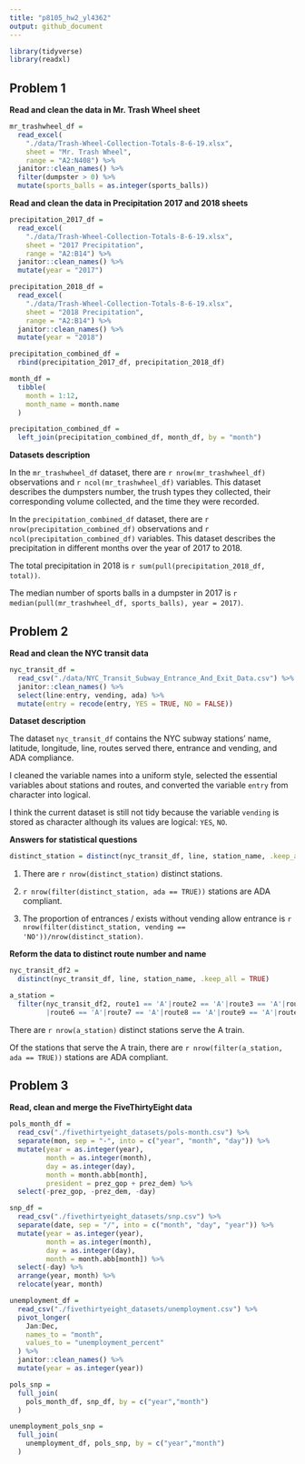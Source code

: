 ```yaml
---
title: "p8105_hw2_yl4362"
output: github_document
---
```


```r
library(tidyverse)
library(readxl)
```

## Problem 1

**Read and clean the data in Mr. Trash Wheel sheet**
```r
mr_trashwheel_df = 
  read_excel(
    "./data/Trash-Wheel-Collection-Totals-8-6-19.xlsx", 
    sheet = "Mr. Trash Wheel", 
    range = "A2:N408") %>%
  janitor::clean_names() %>%
  filter(dumpster > 0) %>%
  mutate(sports_balls = as.integer(sports_balls))
```

**Read and clean the data in Precipitation 2017 and 2018 sheets**
```r
precipitation_2017_df = 
  read_excel(
    "./data/Trash-Wheel-Collection-Totals-8-6-19.xlsx",
    sheet = "2017 Precipitation",
    range = "A2:B14") %>%
  janitor::clean_names() %>%
  mutate(year = "2017")

precipitation_2018_df = 
  read_excel(
    "./data/Trash-Wheel-Collection-Totals-8-6-19.xlsx",
    sheet = "2018 Precipitation",
    range = "A2:B14") %>%
  janitor::clean_names() %>%
  mutate(year = "2018")

precipitation_combined_df =
  rbind(precipitation_2017_df, precipitation_2018_df)

month_df = 
  tibble(
    month = 1:12,
    month_name = month.name
  )

precipitation_combined_df = 
  left_join(precipitation_combined_df, month_df, by = "month")
```

**Datasets description**

In the `mr_trashwheel_df` dataset, there are `r nrow(mr_trashwheel_df)` observations and `r ncol(mr_trashwheel_df)` variables. This dataset describes the dumpsters number, the trush types they collected, their corresponding volume collected, and the time they were recorded.

In the `precipitation_combined_df` dataset, there are `r nrow(precipitation_combined_df)` observations and `r ncol(precipitation_combined_df)` variables. This dataset describes the precipitation in different months over the year of 2017 to 2018.

The total precipitation in 2018 is `r sum(pull(precipitation_2018_df, total))`.

The median number of sports balls in a dumpster in 2017 is `r median(pull(mr_trashwheel_df, sports_balls), year = 2017)`.

## Problem 2

**Read and clean the NYC transit data**

```r
nyc_transit_df = 
  read_csv("./data/NYC_Transit_Subway_Entrance_And_Exit_Data.csv") %>%
  janitor::clean_names() %>%
  select(line:entry, vending, ada) %>%
  mutate(entry = recode(entry, YES = TRUE, NO = FALSE))
```

**Dataset description**

The dataset `nyc_transit_df` contains the NYC subway stations' name, latitude, longitude, line, routes served there, entrance and vending, and ADA compliance. 

I cleaned the variable names into a uniform style, selected the essential variables about stations and routes, and converted the variable `entry` from character into logical.

I think the current dataset is still not tidy because the variable `vending` is stored as character although its values are logical: `YES`, `NO`.

**Answers for statistical questions**

```r
distinct_station = distinct(nyc_transit_df, line, station_name, .keep_all = TRUE)
```
1. There are `r nrow(distinct_station)` distinct stations.

2. `r nrow(filter(distinct_station, ada == TRUE))` stations are ADA compliant.

3. The proportion of entrances / exists without vending allow entrance is `r nrow(filter(distinct_station, vending == 'NO'))/nrow(distinct_station)`.

**Reform the data to distinct route number and name**

```r
nyc_transit_df2 = 
  distinct(nyc_transit_df, line, station_name, .keep_all = TRUE)

a_station = 
  filter(nyc_transit_df2, route1 == 'A'|route2 == 'A'|route3 == 'A'|route4 == 'A'|route5 == 'A'
         |route6 == 'A'|route7 == 'A'|route8 == 'A'|route9 == 'A'|route10 == 'A'|route11 == 'A')
```

There are `r nrow(a_station)` distinct stations serve the A train. 

Of the stations that serve the A train, there are `r nrow(filter(a_station, ada == TRUE))` stations are ADA compliant.

## Problem 3

**Read, clean and merge the FiveThirtyEight data**
```r
pols_month_df = 
  read_csv("./fivethirtyeight_datasets/pols-month.csv") %>%
  separate(mon, sep = "-", into = c("year", "month", "day")) %>%
  mutate(year = as.integer(year), 
         month = as.integer(month), 
         day = as.integer(day),
         month = month.abb[month],
         president = prez_gop + prez_dem) %>%
  select(-prez_gop, -prez_dem, -day)

snp_df =
  read_csv("./fivethirtyeight_datasets/snp.csv") %>%
  separate(date, sep = "/", into = c("month", "day", "year")) %>%
  mutate(year = as.integer(year), 
         month = as.integer(month), 
         day = as.integer(day),
         month = month.abb[month]) %>%
  select(-day) %>%
  arrange(year, month) %>%
  relocate(year, month)

unemployment_df = 
  read_csv("./fivethirtyeight_datasets/unemployment.csv") %>%
  pivot_longer(
    Jan:Dec,
    names_to = "month",
    values_to = "unemployment_percent"
  ) %>%
  janitor::clean_names() %>%
  mutate(year = as.integer(year))

pols_snp = 
  full_join(
    pols_month_df, snp_df, by = c("year","month")
  )

unemployment_pols_snp = 
  full_join(
    unemployment_df, pols_snp, by = c("year","month")
  )
```

